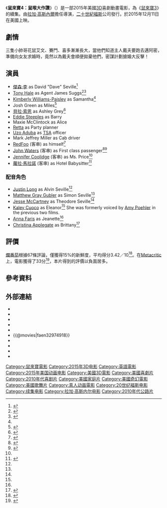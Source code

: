 {{expand|time=2014-04-26T05:21:44+00:00}}
{{NoteTA
|G1=Movie
}}
{{Infobox film
|片名         = 鼠來寶4：鼠喉大作讚
|電影原名     = ''Alvin and the Chipmunks: The Road Chip''
|圖像         = Alvin and the Chipmunks 4 - The Road Chip.jpg
|圖像說明     = 電影海報
|導演         = [[拉加·高斯內爾|拉加·高斯內爾]]
|監製         = [[Ross_Bagdasarian,_Jr.|Ross Bagdasarian, Jr.]]<br>[[Janice_Karman|Janice Karman]]
|編劇         = {{link-en|Ross_Bagdasarian|Ross_Bagdasarian}}<ref name="Petski">{{cite web | url=http://deadline.com/2015/07/alvin-and-the-chipmunks-the-road-chip-trailer-fox-1201471609/ | title=‘Alvin And The Chipmunks: The Road Chip’ Trailer: Alvin, Simon & Theodore Hit The Road For NYC | accessdate=3 November 2015 |last=Petski|first=Denise}}</ref><ref name="Facebook">{{cite web | url=https://www.facebook.com/AlvinMovies/info/?tab=page_info | title=Alvin and the Chipmunks | accessdate=3 November 2015}}</ref><br>{{link-en|珍妮絲·卡門|Janice Karman}}
|劇本         = 
|原著         = {{Based on|''[[花栗鼠三重唱|花栗鼠三重唱]]''|[[Ross_Bagdasarian,_Sr.|Ross Bagdasarian, Sr.]]}}<br />{{Based on|''[[The_Chipettes|The Chipettes]]''|Janice Karman}}
|主演         = [[傑森·李|傑森·李]]<br>[[賈斯汀·朗|賈斯汀·朗]]<br>[[艾米·珀勒|艾米·珀勒]]<br>[[馬修·格雷·古柏勒|馬修·格雷·古柏勒]]
|配樂         = Mark Mothersbaugh
|主題曲       = 
|片頭曲       = 
|片尾曲       = 
|製片商       = {{flagicon|USA}} [[二十世紀福斯|二十世紀福斯]]
|發行商       = {{flagicon|USA}} [[二十世紀福斯|二十世紀福斯]]
|上映日期     = {{flagicon|USA}} 2015年12月18日<br>{{flagicon|DEU}} 2016年1月28日<br>{{flagicon|NLD}} 2016年2月3日<br>{{flagicon|GBR}} 2016年2月12日<br>{{flagicon|TWN}} 2016年1月22日<br>{{flagicon|CHNML}} 2016年1月26日<br>{{flagicon|KOR}} 2016年2月4日<br>{{flagicon|HK}} 2016年2月4日
|攝影         = Peter Lyons Collister
|剪輯         = Ryan Folsey
|片長         = 
|產地         = {{USA}}
|語言         = [[英語|英語]]
|預算         = 9000萬美元
|票房         = 2.34億美元
|官方網站     = 
|前集         = 《[[鼠來寶3|鼠來寶3]]》
|續集         = 
|中國大陸片名 = 鼠来宝4：萌在囧途
|香港片名     = 花鼠明星俱樂部：開心大唱遊
|台灣片名     = 鼠來寶：鼠喉大作讚                          
|新馬片名     = 
|imdb_id      = tt2974918
}}

《'''鼠來寶4：鼠喉大作讚'''》（{{lang-en|''Alvin and the Chipmunks 4: The Road Chip''}}）是一部2015年美國[[3D|3D]]喜劇動畫電影，為《[[鼠來寶3|鼠來寶3]]》的續集。由[[拉加·高斯內爾|拉加·高斯內爾]]擔任導演，[[二十世紀福斯|二十世紀福斯]]公司發行。於2015年12月11日在美國上映。

==劇情==
三隻小帥哥花鼠艾文、賽門、喜多漸漸長大，當他們知道主人戴夫要跑去邁阿密，準備向女友求婚時，竟然以為戴夫會順便拋棄他們，密謀計劃搶婚大反擊！

==演員==
* [[傑森·李|傑森·李]] as David "Dave" Seville<ref name="deadline1">{{cite web|last=Pedersen |first=Erik |url=http://deadline.com/2015/03/kimberly-williams-paisley-cast-in-alvin-and-the-chipmunks-the-road-chip-1201390256/ |title=Kimberly Williams-Paisley Cast In ‘Alvin And The Chipmunks: The Road Chip’ |publisher=Deadline |date=2015-03-10 |accessdate=2015-03-22}}</ref> 
* [[Tony_Hale|Tony Hale]] as Agent James Suggs<ref name="deadline2">{{cite web|last=Hipes |first=Patrick |url=http://deadline.com/2015/02/john-ortiz-steve-jobs-movie-casting-tony-hale-1201371472/ |title=John Ortiz Cast In ‘Steve Jobs’ Movie |publisher=Deadline |date=2015-02-11 |accessdate=2015-03-22}}</ref><ref>{{cite web | url=http://www.philly.com/philly/entertainment/20151218__Alvin_and_the_Chipmunks__road-trip_sequel_takes_a_familiar_route.html | title='Alvin and the Chipmunks' road-trip sequel takes a familiar route | accessdate=18 December 2015}}</ref>
* [[Kimberly_Williams-Paisley|Kimberly Williams-Paisley]] as Samantha<ref name="deadline1"/> 
* Josh Green as Miles<ref name="official">{{cite web | url=http://www.foxmovies.com/movies/alvin-and-the-chipmunks-the-road-chip | title=Alvin and the Chipmunks: The Road Chip | accessdate=3 November 2015}}</ref>
* [[貝拉·索恩|貝拉·索恩]] as Ashley Grey<ref name="deadline3">{{cite web|last=Pedersen |first=Erik |url=http://deadline.com/2015/03/bella-thorne-alvin-and-the-chipmunks-jon-bernthal-richard-armitage-tom-holland-pilgrimage-1201395541/ |title=Bella Thorne Joins ‘Chipmunks 4′; Jon Bernthal, Richard Armitage in ‘Pilgrimage’ |publisher=Deadline |date=2015-03-23 |accessdate=2015-04-04}}</ref>
* [[Eddie_Steeples|Eddie Steeples]] as Barry
* Maxie McClintock as Alice
* [[Retta|Retta]] as Party planner
* [[Uzo_Aduba|Uzo Aduba]] as [[Transportation_Security_Administration|TSA]] officer
* Mark Jeffrey Miller as Cab driver
* [[Redfoo|RedFoo]] (客串) as himself<ref>{{cite web|url=https://thetake.com/product/97272/redfoo-juicy-orange-studded-flat-top-glasses-alvin-and-the-chipmunks-the-road-chip|title=Redfoo Juicy Orange Studded Flat Top Glasses from Alvin|publisher=The Take|date=2015-02-11 |accessdate=2015-03-22}}</ref>
* [[John_Waters|John Waters]] (客串) as First class passenger<ref>{{cite web | url=http://www.baltimoresun.com/features/baltimore-insider-blog/bal-john-waters-has-a-cameo-in-latest-alvin-and-the-chipmunks-movie-20151217-story.html | title=John Waters has a cameo in latest 'Alvin and the Chipmunks' movie | work=Chris Kaltenbach | publisher=''[[The_Baltimore_Sun|The Baltimore Sun]]'' | date=December 17, 2015 | accessdate=December 18, 2015}}</ref><ref name="geeks">{{cite web | url=http://www.wearemoviegeeks.com/2015/12/alvin-chipmunks-road-chip-review/ | title=ALVIN AND THE CHIPMUNKS: ROAD CHIP - The Review | work=Tom Stockman | publisher=We Are Movie Geeks | date=December 17, 2015 | accessdate=December 18, 2015}}</ref>
* [[Jennifer_Coolidge|Jennifer Coolidge]] (客串) as Ms. Price<ref name="geeks"/>
* [[蘿拉·馬拉諾|蘿拉·馬拉諾]] (客串) as Hotel Babysitter<ref>{{cite web |url=https://www.fanlala.com/news/laura-marano-making-surprise-appearance-new-alvin-chipmunks |title=Laura Marano Making Surprise Appearance in New 'Alvin & the Chipmunks' |publisher=Fanlala.com |date=2015-12-17 |accessdate=2015-12-28 |deadurl=yes |archiveurl=https://web.archive.org/web/20170323053447/https://www.fanlala.com/news/laura-marano-making-surprise-appearance-new-alvin-chipmunks |archivedate=2017-03-23 }}</ref>

===配音角色===
* [[Justin_Long|Justin Long]] as Alvin Seville<ref name="deadline1"/> 
* [[Matthew_Gray_Gubler|Matthew Gray Gubler]] as Simon Seville<ref name="deadline1"/>
* [[Jesse_McCartney|Jesse McCartney]] as Theodore Seville<ref name="deadline1"/>
* [[Kaley_Cuoco|Kaley Cuoco]] as Eleanor<ref name="facebook1"/> She was formerly voiced by [[Amy_Poehler|Amy Poehler]] in the previous two films.
* [[Anna_Faris|Anna Faris]] as Jeanette<ref name="facebook1"/>
* [[Christina_Applegate|Christina Applegate]] as Brittany<ref name="facebook1">{{cite web|url=http://www.facebook.com/AlvinMovies/info?tab=page_info |title=Alvin and the Chipmunks - About |publisher=Facebook |date= |accessdate=2015-07-30}}</ref>

== 評價 ==
[[爛番茄|爛番茄]]根據67條評論，僅獲得15%的新鮮度，平均得分3.42／10<ref>{{cite web|url=https://www.rottentomatoes.com/m/alvin_and_the_chipmunks_4_2015|title=Alvin and the Chipmunks: The Road Chip|work=[[Rotten_Tomatoes|Rotten Tomatoes]]|publisher=Fandango Media|accessdate=2015-12-18}}</ref>。在[[Metacritic|Metacritic]]上，電影獲得了33分<ref>{{cite web|url=https://www.metacritic.com/movie/alvin-and-the-chipmunks-the-road-chip|title=Alvin and the Chipmunks: The Road Chip|work=[[Metacritic|Metacritic]]|publisher=[[CBS_Interactive|CBS Interactive]]|accessdate=2015-12-18}}</ref>，本片得到的評價以負面居多。

==參考資料==
{{Reflist}}

==外部連結==
*{{imdb title|2974918}}
*{{Rotten Tomatoes|alvin_and_the_chipmunks_4_2015}}
*{{Mojo title|alvin4}}
*{{Amg movie|626457}}
*{{metacritic film|alvin-and-the-chipmunks-the-road-chip}}
*{{@movies|faen32974918}}
*{{yahoomovie id|5956}}
*{{Yahoo-movie-hk title|28201-花鼠明星俱樂部：開心大唱遊英語版}}
*{{douban}}
*{{Mtime|209689}}

{{鼠來寶}}
{{DEFAULTSORT:Big}}
[[Category:鼠來寶電影|Category:鼠來寶電影]]
[[Category:2015年3D电影|Category:2015年3D电影]]
[[Category:英語電影|Category:英語電影]]
[[Category:2015年美国动画电影|Category:2015年美国动画电影]]
[[Category:美國3D電影|Category:美國3D電影]]
[[Category:美國喜劇片|Category:美國喜劇片]]
[[Category:2010年代喜剧片|Category:2010年代喜剧片]]
[[Category:美國家庭片|Category:美國家庭片]]
[[Category:美國奇幻電影|Category:美國奇幻電影]]
[[Category:美國歌舞片|Category:美國歌舞片]]
[[Category:真人动画電影|Category:真人动画電影]]
[[Category:20世纪福斯电影|Category:20世纪福斯电影]]
[[Category:续集电影|Category:续集电影]]
[[Category:拉加·高斯内尔电影|Category:拉加·高斯内尔电影]]
[[Category:2010年代公路片|Category:2010年代公路片]]